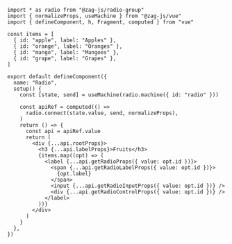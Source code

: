 ```tsx
import * as radio from "@zag-js/radio-group"
import { normalizeProps, useMachine } from "@zag-js/vue"
import { defineComponent, h, Fragment, computed } from "vue"

const items = [
  { id: "apple", label: "Apples" },
  { id: "orange", label: "Oranges" },
  { id: "mango", label: "Mangoes" },
  { id: "grape", label: "Grapes" },
]

export default defineComponent({
  name: "Radio",
  setup() {
    const [state, send] = useMachine(radio.machine({ id: "radio" }))

    const apiRef = computed(() =>
      radio.connect(state.value, send, normalizeProps),
    )
    return () => {
      const api = apiRef.value
      return (
        <div {...api.rootProps}>
          <h3 {...api.labelProps}>Fruits</h3>
          {items.map((opt) => (
            <label {...api.getRadioProps({ value: opt.id })}>
              <span {...api.getRadioLabelProps({ value: opt.id })}>
                {opt.label}
              </span>
              <input {...api.getRadioInputProps({ value: opt.id })} />
              <div {...api.getRadioControlProps({ value: opt.id })} />
            </label>
          ))}
        </div>
      )
    }
  },
})
```
